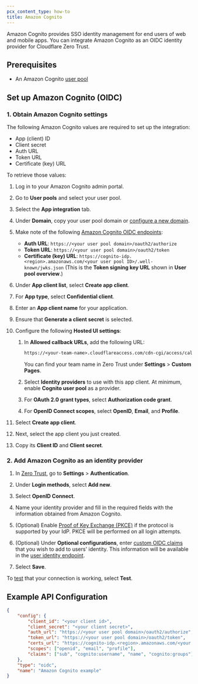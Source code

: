 ```yaml
---
pcx_content_type: how-to
title: Amazon Cognito
---
```


Amazon Cognito provides SSO identity management for end users of web and mobile apps. You can integrate Amazon Cognito as an OIDC identity provider for Cloudflare Zero Trust.

## Prerequisites

- An Amazon Cognito [user pool](https://docs.aws.amazon.com/cognito/latest/developerguide/tutorial-create-user-pool.html)

## Set up Amazon Cognito (OIDC)

### 1. Obtain Amazon Cognito settings

The following Amazon Cognito values are required to set up the integration:

- App (client) ID
- Client secret
- Auth URL
- Token URL
- Certificate (key) URL

To retrieve those values:

1. Log in to your Amazon Cognito admin portal.

2. Go to **User pools** and select your user pool.

3. Select the **App integration** tab.

4. Under **Domain**, copy your user pool domain or [configure a new domain](https://docs.aws.amazon.com/cognito/latest/developerguide/cognito-user-pools-assign-domain.html).

5. Make note of the following [Amazon Cognito OIDC endpoints](https://docs.aws.amazon.com/cognito/latest/developerguide/federation-endpoints.html):

   - **Auth URL**: `https://<your user pool domain>/oauth2/authorize`
   - **Token URL**: `https://<your user pool domain>/oauth2/token`
   - **Certificate (key) URL**: `https://cognito-idp.<region>.amazonaws.com/<your user pool ID>/.well-known/jwks.json` (This is the **Token signing key URL** shown in **User pool overview**.)

6. Under **App client list**, select **Create app client**.

7. For **App type**, select **Confidential client**.

8. Enter an **App client name** for your application.

9. Ensure that **Generate a client secret** is selected.

10. Configure the following **Hosted UI settings**:

    1. In **Allowed callback URLs**, add the following URL:

       ```txt
       https://<your-team-name>.cloudflareaccess.com/cdn-cgi/access/callback
       ```

       You can find your team name in Zero Trust under **Settings** > **Custom Pages**.

    2. Select **Identity providers** to use with this app client. At minimum, enable **Cognito user pool** as a provider.

    3. For **OAuth 2.0 grant types**, select **Authorization code grant**.

    4. For **OpenID Connect scopes**, select **OpenID**, **Email**, and **Profile**.

11. Select **Create app client**.

12. Next, select the app client you just created.

13. Copy its **Client ID** and **Client secret**.

### 2. Add Amazon Cognito as an identity provider

1. In [Zero Trust](https://one.dash.cloudflare.com/), go to **Settings** > **Authentication**.

2. Under **Login methods**, select **Add new**.

3. Select **OpenID Connect**.

4. Name your identity provider and fill in the required fields with the information obtained from Amazon Cognito.

5. (Optional) Enable [Proof of Key Exchange (PKCE)](https://www.oauth.com/oauth2-servers/pkce/) if the protocol is supported by your IdP. PKCE will be performed on all login attempts.

6. (Optional) Under **Optional configurations**, enter [custom OIDC claims](/cloudflare-one/identity/idp-integration/generic-oidc/#oidc-claims) that you wish to add to users' identity. This information will be available in the [user identity endpoint](/cloudflare-one/identity/authorization-cookie/application-token/#user-identity).

7. Select **Save**.

To [test](/cloudflare-one/identity/idp-integration/#test-idps-in-zero-trust) that your connection is working, select **Test**.

## Example API Configuration

```json
{
	"config": {
		"client_id": "<your client id>",
		"client_secret": "<your client secret>",
		"auth_url": "https://<your user pool domain>/oauth2/authorize",
		"token_url": "https://<your user pool domain>/oauth2/token",
		"certs_url": "https://cognito-idp.<region>.amazonaws.com/<your user pool ID>/.well-known/jwks.json",
		"scopes": ["openid", "email", "profile"],
		"claims": ["sub", "cognito:username", "name", "cognito:groups"]
	},
	"type": "oidc",
	"name": "Amazon Cognito example"
}
```
